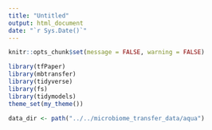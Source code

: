 ```yaml
---
title: "Untitled"
output: html_document
date: "`r Sys.Date()`"
---
```


```r
knitr::opts_chunk$set(message = FALSE, warning = FALSE)
```

```r
library(tfPaper)
library(mbtransfer)
library(tidyverse)
library(fs)
library(tidymodels)
theme_set(my_theme())
```

```r
data_dir <- path("../../microbiome_transfer_data/aqua")
```